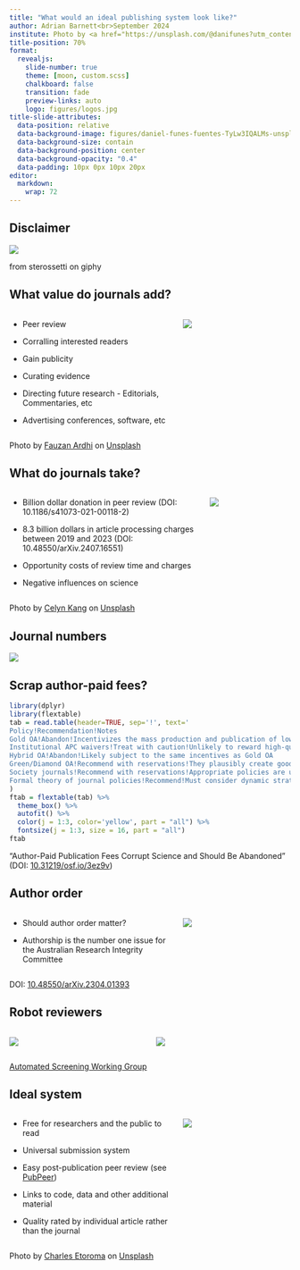 ```yaml
---
title: "What would an ideal publishing system look like?"
author: Adrian Barnett<br>September 2024
institute: Photo by <a href="https://unsplash.com/@danifunes?utm_content=creditCopyText&utm_medium=referral&utm_source=unsplash">Daniel Funes Fuentes</a> on <a href="https://unsplash.com/photos/person-planting-on-hanged-pots-TyLw3IQALMs?utm_content=creditCopyText&utm_medium=referral&utm_source=unsplash">Unsplash</a> 
title-position: 70%
format:
  revealjs: 
    slide-number: true
    theme: [moon, custom.scss]
    chalkboard: false
    transition: fade
    preview-links: auto
    logo: figures/logos.jpg
title-slide-attributes:
  data-position: relative
  data-background-image: figures/daniel-funes-fuentes-TyLw3IQALMs-unsplash.jpg
  data-background-size: contain
  data-background-position: center
  data-background-opacity: "0.4"
  data-padding: 10px 0px 10px 20px
editor: 
  markdown: 
    wrap: 72
---
```


  
## Disclaimer {.center}

![](https://i.giphy.com/media/v1.Y2lkPTc5MGI3NjExNTM5Y2prdnptYzZjcDVhZXhmaGxuM2h0dzY1bWN0cmJkcWdkdnQxNSZlcD12MV9pbnRlcm5hbF9naWZfYnlfaWQmY3Q9Zw/Ie3U6gTmbY4KTQtOPJ/giphy.gif)

::: aside
from sterossetti on giphy
:::

## What value do journals add?

:::: {.columns}

::: {.column width="60%"}
::: incremental
- Peer review

- Corralling interested readers

- Gain publicity

- Curating evidence

- Directing future research - Editorials, Commentaries, etc

- Advertising conferences, software, etc
:::
:::

::: {.column width="40%"}

![](figures/fauzan-ardhi-e-5DieY8snc-unsplash.jpg)
:::

::::

::: aside

Photo by <a href="https://unsplash.com/@ojanphoto?utm_content=creditCopyText&utm_medium=referral&utm_source=unsplash">Fauzan Ardhi</a> on <a href="https://unsplash.com/photos/design-anthology-book-e-5DieY8snc?utm_content=creditCopyText&utm_medium=referral&utm_source=unsplash">Unsplash</a>
  
::: 

## What do journals take?

:::: {.columns}

::: {.column width="70%"}
::: incremental
- Billion dollar donation in peer review (DOI: 10.1186/s41073-021-00118-2)

- 8.3 billion dollars in article processing charges between 2019 and 2023 (DOI: 10.48550/arXiv.2407.16551)

- Opportunity costs of review time and charges

- Negative influences on science
:::
::: 

::: {.column width="30%"}
![](figures/celyn-kang-e-CrwdBNL7k-unsplash.jpg)
:::

:::: 

::: aside
Photo by <a href="https://unsplash.com/@celynkang?utm_content=creditCopyText&utm_medium=referral&utm_source=unsplash">Celyn Kang</a> on <a href="https://unsplash.com/photos/a-stack-of-money-sitting-on-top-of-a-white-table-e-CrwdBNL7k?utm_content=creditCopyText&utm_medium=referral&utm_source=unsplash">Unsplash</a>
:::

## Journal numbers

![](figures/trend_numbers.jpg)

## Scrap author-paid fees?


```r
library(dplyr)
library(flextable)
tab = read.table(header=TRUE, sep='!', text='
Policy!Recommendation!Notes
Gold OA!Abandon!Incentivizes the mass production and publication of low-quality science, corrupting the scientific process
Institutional APC waivers!Treat with caution!Unlikely to reward high-quality journals over low-quality journals. Likely unavailable to researchers at underfunded institutions
Hybrid OA!Abandon!Likely subject to the same incentives as Gold OA
Green/Diamond OA!Recommend with reservations!They plausibly create good incentives, but may struggle to be sustained without external support.
Society journals!Recommend with reservations!Appropriate policies are unclear in detail. Societies need safeguards against corruption and abuse.
Formal theory of journal policies!Recommend!Must consider dynamic strategies of authors, reviewers, editors and publishers.'
)
ftab = flextable(tab) %>%
  theme_box() %>%
  autofit() %>%
  color(j = 1:3, color='yellow', part = "all") %>%
  fontsize(j = 1:3, size = 16, part = "all")
ftab
```


:::: aside
"Author-Paid Publication Fees Corrupt Science and Should Be Abandoned" (DOI: [10.31219/osf.io/3ez9v](https://osf.io/preprints/osf/3ez9v))
::::


## Author order

:::: {.columns}

::: {.column width="60%"}

- Should author order matter?

- Authorship is the number one issue for the Australian Research Integrity Committee 

:::

::: {.column width="40%"}
![](figures/2304.01393v1-1.jpg)
:::

::::

:::: aside
DOI: [10.48550/arXiv.2304.01393](https://arxiv.org/abs/2304.01393)
::::

## Robot reviewers {background-color="black"}

::: columns
::: {.column width="50%"}
![](https://i.giphy.com/media/v1.Y2lkPTc5MGI3NjExcml6NnozNHdwdXNxb25xN2tldXh5MTNiMnU2NWV5bGx0cG0xcmUzcSZlcD12MV9pbnRlcm5hbF9naWZfYnlfaWQmY3Q9Zw/pIMlKqgdZgvo4/giphy.gif)
:::

::: {.column width="50%"}
![](figures/example_report.jpg)
:::
:::

::: aside
[Automated Screening Working Group](https://scicrunch.org/ASWG)
:::

## Ideal system

:::: {.columns}

::: {.column width="60%"}

::: incremental
- Free for researchers and the public to read

- Universal submission system

- Easy post-publication peer review (see [PubPeer](https://pubpeer.com/))

- Links to code, data and other additional material

- Quality rated by individual article rather than the journal
:::

:::

::: {.column width="40%"}
![](figures/charles-etoroma-95UF6LXe-Lo-unsplash.jpg)
:::

::::

:::: aside

Photo by <a href="https://unsplash.com/@charlesetoroma?utm_content=creditCopyText&utm_medium=referral&utm_source=unsplash">Charles Etoroma</a> on <a href="https://unsplash.com/photos/portrait-photography-of-man-95UF6LXe-Lo?utm_content=creditCopyText&utm_medium=referral&utm_source=unsplash">Unsplash</a>
  
::::  
  
